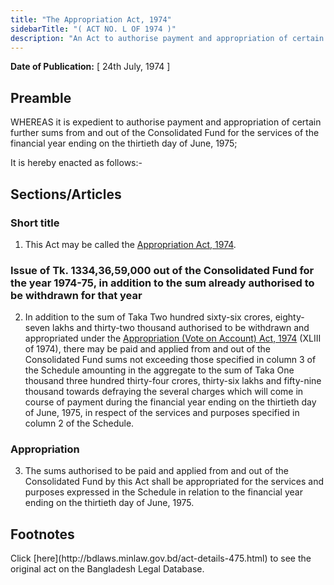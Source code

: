 ```yaml
---
title: "The Appropriation Act, 1974"
sidebarTitle: "( ACT NO. L OF 1974 )"
description: "An Act to authorise payment and appropriation of certain further sums from and out of the Consolidated Fund for the services of the financial year ending on the thirtieth day of June, 1975."
---
```


**Date of Publication:** [ 24th July, 1974 ]

## Preamble

WHEREAS it is expedient to authorise payment and appropriation of certain further sums from and out of the Consolidated Fund for the services of the financial year ending on the thirtieth day of June, 1975;

It is hereby enacted as follows:-

## Sections/Articles

### Short title

1. This Act may be called the [Appropriation Act, 1974](/act-475.html "Appropriation Act, 1974").

### Issue of Tk. 1334,36,59,000 out of the Consolidated Fund for the year 1974-75, in addition to the sum already authorised to be withdrawn for that year

2. In addition to the sum of Taka Two hundred sixty-six crores, eighty-seven lakhs and thirty-two thousand authorised to be withdrawn and appropriated under the [Appropriation (Vote on Account) Act, 1974](/act-472.html "Appropriation (Vote on Account) Act, 1974") (XLIII of 1974), there may be paid and applied from and out of the Consolidated Fund sums not exceeding those specified in column 3 of the Schedule amounting in the aggregate to the sum of Taka One thousand three hundred thirty-four crores, thirty-six lakhs and fifty-nine thousand towards defraying the several charges which will come in course of payment during the financial year ending on the thirtieth day of June, 1975, in respect of the services and purposes specified in column 2 of the Schedule.

### Appropriation

3. The sums authorised to be paid and applied from and out of the Consolidated Fund by this Act shall be appropriated for the services and purposes expressed in the Schedule in relation to the financial year ending on the thirtieth day of June, 1975.

## Footnotes

<Note>
  Click [here](http://bdlaws.minlaw.gov.bd/act-details-475.html) to see the original act on the Bangladesh Legal Database.
</Note>
